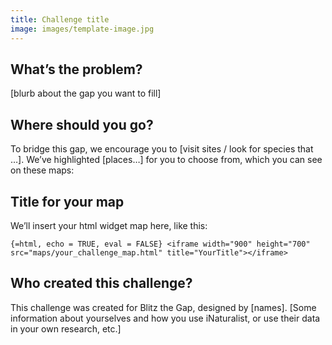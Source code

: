 ```yaml
---
title: Challenge title
image: images/template-image.jpg
---
```


## What's the problem?

[blurb about the gap you want to fill]

## **Where should you go?**

To bridge this gap, we encourage you to [visit sites / look for species that ...]. We’ve highlighted [places...] for you to choose from, which you can see on these maps:

## Title for your map

We'll insert your html widget map here, like this:

```{=html, echo = TRUE, eval = FALSE}
<iframe width="900" height="700" src="maps/your_challenge_map.html" title="YourTitle"></iframe>
```

## **Who created this challenge?**

This challenge was created for Blitz the Gap, designed by [names]. [Some information about yourselves and how you use iNaturalist, or use their data in your own research, etc.]
